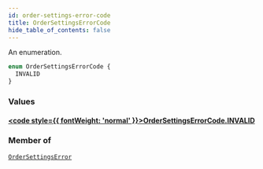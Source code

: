 ```yaml
---
id: order-settings-error-code
title: OrderSettingsErrorCode
hide_table_of_contents: false
---
```








An enumeration.

```graphql
enum OrderSettingsErrorCode {
  INVALID
}
```


### Values

#### [<code style={{ fontWeight: 'normal' }}>OrderSettingsErrorCode.<b>INVALID</b></code>](#) 
> 
> 



### Member of

[`OrderSettingsError`](../../../developer/api-reference/objects/order-settings-error)  <Badge class="secondary" text="object"/>



